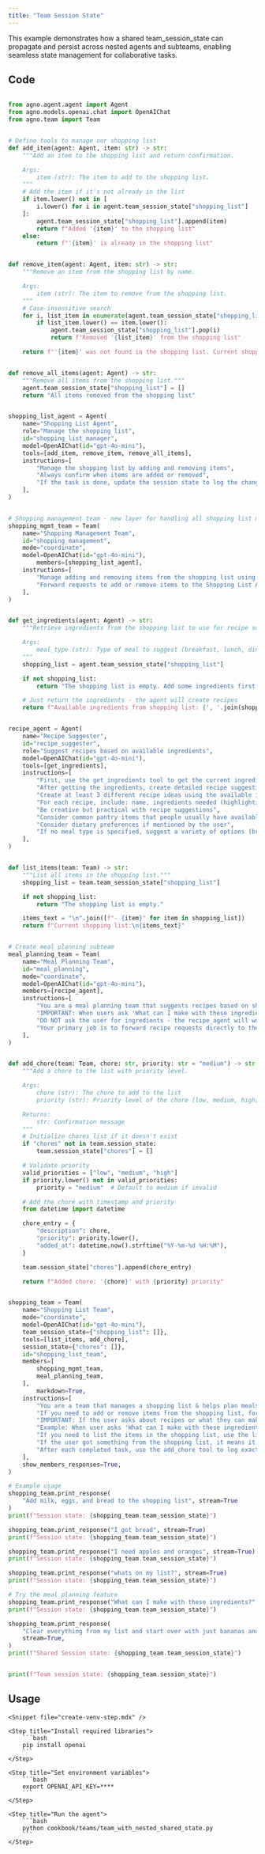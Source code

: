 ```yaml
---
title: "Team Session State"
---
```


This example demonstrates how a shared team_session_state can propagate and persist across nested agents and subteams, enabling seamless state management for collaborative tasks.

## Code

```python cookbook/teams/team_with_nested_shared_state.py

from agno.agent.agent import Agent
from agno.models.openai.chat import OpenAIChat
from agno.team import Team


# Define tools to manage our shopping list
def add_item(agent: Agent, item: str) -> str:
    """Add an item to the shopping list and return confirmation.

    Args:
        item (str): The item to add to the shopping list.
    """
    # Add the item if it's not already in the list
    if item.lower() not in [
        i.lower() for i in agent.team_session_state["shopping_list"]
    ]:
        agent.team_session_state["shopping_list"].append(item)
        return f"Added '{item}' to the shopping list"
    else:
        return f"'{item}' is already in the shopping list"


def remove_item(agent: Agent, item: str) -> str:
    """Remove an item from the shopping list by name.

    Args:
        item (str): The item to remove from the shopping list.
    """
    # Case-insensitive search
    for i, list_item in enumerate(agent.team_session_state["shopping_list"]):
        if list_item.lower() == item.lower():
            agent.team_session_state["shopping_list"].pop(i)
            return f"Removed '{list_item}' from the shopping list"

    return f"'{item}' was not found in the shopping list. Current shopping list: {agent.team_session_state['shopping_list']}"


def remove_all_items(agent: Agent) -> str:
    """Remove all items from the shopping list."""
    agent.team_session_state["shopping_list"] = []
    return "All items removed from the shopping list"


shopping_list_agent = Agent(
    name="Shopping List Agent",
    role="Manage the shopping list",
    id="shopping_list_manager",
    model=OpenAIChat(id="gpt-4o-mini"),
    tools=[add_item, remove_item, remove_all_items],
    instructions=[
        "Manage the shopping list by adding and removing items",
        "Always confirm when items are added or removed",
        "If the task is done, update the session state to log the changes & chores you've performed",
    ],
)


# Shopping management team - new layer for handling all shopping list modifications
shopping_mgmt_team = Team(
    name="Shopping Management Team",
    id="shopping_management",
    mode="coordinate",
    model=OpenAIChat(id="gpt-4o-mini"),
        members=[shopping_list_agent],
    instructions=[
        "Manage adding and removing items from the shopping list using the Shopping List Agent",
        "Forward requests to add or remove items to the Shopping List Agent",
    ],
)


def get_ingredients(agent: Agent) -> str:
    """Retrieve ingredients from the shopping list to use for recipe suggestions.

    Args:
        meal_type (str): Type of meal to suggest (breakfast, lunch, dinner, snack, or any)
    """
    shopping_list = agent.team_session_state["shopping_list"]

    if not shopping_list:
        return "The shopping list is empty. Add some ingredients first to get recipe suggestions."

    # Just return the ingredients - the agent will create recipes
    return f"Available ingredients from shopping list: {', '.join(shopping_list)}"


recipe_agent = Agent(
    name="Recipe Suggester",
    id="recipe_suggester",
    role="Suggest recipes based on available ingredients",
    model=OpenAIChat(id="gpt-4o-mini"),
    tools=[get_ingredients],
    instructions=[
        "First, use the get_ingredients tool to get the current ingredients from the shopping list",
        "After getting the ingredients, create detailed recipe suggestions based on those ingredients",
        "Create at least 3 different recipe ideas using the available ingredients",
        "For each recipe, include: name, ingredients needed (highlighting which ones are from the shopping list), and brief preparation steps",
        "Be creative but practical with recipe suggestions",
        "Consider common pantry items that people usually have available in addition to shopping list items",
        "Consider dietary preferences if mentioned by the user",
        "If no meal type is specified, suggest a variety of options (breakfast, lunch, dinner, snacks)",
    ],
)


def list_items(team: Team) -> str:
    """List all items in the shopping list."""
    shopping_list = team.team_session_state["shopping_list"]

    if not shopping_list:
        return "The shopping list is empty."

    items_text = "\n".join([f"- {item}" for item in shopping_list])
    return f"Current shopping list:\n{items_text}"


# Create meal planning subteam
meal_planning_team = Team(
    name="Meal Planning Team",
    id="meal_planning",
    mode="coordinate",
    model=OpenAIChat(id="gpt-4o-mini"),
    members=[recipe_agent],
    instructions=[
        "You are a meal planning team that suggests recipes based on shopping list items.",
        "IMPORTANT: When users ask 'What can I make with these ingredients?' or any recipe-related questions, IMMEDIATELY forward the EXACT SAME request to the recipe_agent WITHOUT asking for further information.",
        "DO NOT ask the user for ingredients - the recipe_agent will work with what's already in the shopping list.",
        "Your primary job is to forward recipe requests directly to the recipe_agent without modification.",
    ],
)


def add_chore(team: Team, chore: str, priority: str = "medium") -> str:
    """Add a chore to the list with priority level.

    Args:
        chore (str): The chore to add to the list
        priority (str): Priority level of the chore (low, medium, high)

    Returns:
        str: Confirmation message
    """
    # Initialize chores list if it doesn't exist
    if "chores" not in team.session_state:
        team.session_state["chores"] = []

    # Validate priority
    valid_priorities = ["low", "medium", "high"]
    if priority.lower() not in valid_priorities:
        priority = "medium"  # Default to medium if invalid

    # Add the chore with timestamp and priority
    from datetime import datetime

    chore_entry = {
        "description": chore,
        "priority": priority.lower(),
        "added_at": datetime.now().strftime("%Y-%m-%d %H:%M"),
    }

    team.session_state["chores"].append(chore_entry)

    return f"Added chore: '{chore}' with {priority} priority"


shopping_team = Team(
    name="Shopping List Team",
    mode="coordinate",
    model=OpenAIChat(id="gpt-4o-mini"),
    team_session_state={"shopping_list": []},
    tools=[list_items, add_chore],
    session_state={"chores": []},
    id="shopping_list_team",
    members=[
        shopping_mgmt_team,
        meal_planning_team,
    ],
        markdown=True,
    instructions=[
        "You are a team that manages a shopping list & helps plan meals using that list.",
        "If you need to add or remove items from the shopping list, forward the full request to the Shopping Management Team.",
        "IMPORTANT: If the user asks about recipes or what they can make with ingredients, IMMEDIATELY forward the EXACT request to the meal_planning_team with NO additional questions.",
        "Example: When user asks 'What can I make with these ingredients?', you should simply forward this exact request to meal_planning_team without asking for more information.",
        "If you need to list the items in the shopping list, use the list_items tool.",
        "If the user got something from the shopping list, it means it can be removed from the shopping list.",
        "After each completed task, use the add_chore tool to log exactly what was done with high priority.",
    ],
    show_members_responses=True,
)

# Example usage
shopping_team.print_response(
    "Add milk, eggs, and bread to the shopping list", stream=True
)
print(f"Session state: {shopping_team.team_session_state}")

shopping_team.print_response("I got bread", stream=True)
print(f"Session state: {shopping_team.team_session_state}")

shopping_team.print_response("I need apples and oranges", stream=True)
print(f"Session state: {shopping_team.team_session_state}")

shopping_team.print_response("whats on my list?", stream=True)
print(f"Session state: {shopping_team.team_session_state}")

# Try the meal planning feature
shopping_team.print_response("What can I make with these ingredients?", stream=True)
print(f"Session state: {shopping_team.team_session_state}")

shopping_team.print_response(
    "Clear everything from my list and start over with just bananas and yogurt",
    stream=True,
)
print(f"Shared Session state: {shopping_team.team_session_state}")


print(f"Team session state: {shopping_team.session_state}")

```


## Usage

<Steps>

    <Snippet file="create-venv-step.mdx" />

    <Step title="Install required libraries">
        ```bash
        pip install openai
        ```
    </Step>

    <Step title="Set environment variables">
        ```bash
        export OPENAI_API_KEY=****
        ```
    </Step>

    <Step title="Run the agent">
        ```bash
        python cookbook/teams/team_with_nested_shared_state.py
        ```
    </Step>

</Steps>

